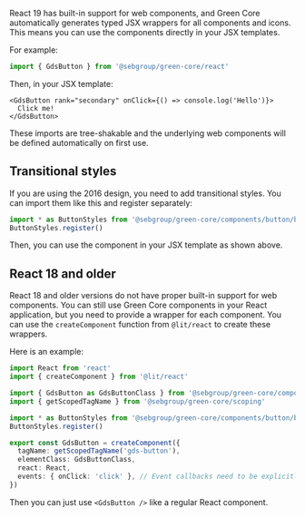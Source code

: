 
<Meta title="Guides/React" />

React 19 has built-in support for web components, and Green Core automatically generates typed JSX wrappers for all components and icons. This means you can use the components directly in your JSX templates.

For example:

```ts
import { GdsButton } from '@sebgroup/green-core/react'
```

Then, in your JSX template:

```tsx
<GdsButton rank="secondary" onClick={() => console.log('Hello')}>
  Click me!
</GdsButton>
```

These imports are tree-shakable and the underlying web components will be defined automatically on first use.

## Transitional styles

If you are using the 2016 design, you need to add transitional styles. You can import them like this and register separately:

```ts
import * as ButtonStyles from '@sebgroup/green-core/components/button/button.trans.styles.js'
ButtonStyles.register()
```

Then, you can use the component in your JSX template as shown above.

## React 18 and older

React 18 and older versions do not have proper built-in support for web components. You can still use Green Core components in your React application, but you need to provide a wrapper for each component.
You can use the `createComponent` function from `@lit/react` to create these wrappers.

Here is an example:

```ts
import React from 'react'
import { createComponent } from '@lit/react'

import { GdsButton as GdsButtonClass } from '@sebgroup/green-core/component/button/index.js'
import { getScopedTagName } from '@sebgroup/green-core/scoping'

import * as ButtonStyles from '@sebgroup/green-core/components/button/button.trans.styles.js'
ButtonStyles.register()

export const GdsButton = createComponent({
  tagName: getScopedTagName('gds-button'),
  elementClass: GdsButtonClass,
  react: React,
  events: { onClick: 'click' }, // Event callbacks need to be explicitly mapped to DOM events
})
```

Then you can just use `<GdsButton />` like a regular React component.
